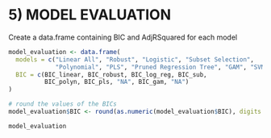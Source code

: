 # 5) MODEL EVALUATION 
Create a data.frame containing BIC and AdjRSquared for each model
```r
model_evaluation <- data.frame(
  models = c("Linear All", "Robust", "Logistic", "Subset Selection", 
             "Polynomial", "PLS", "Pruned Regression Tree", "GAM", "SVM"),
  BIC = c(BIC_linear, BIC_robust, BIC_log_reg, BIC_sub,
          BIC_polyn, BIC_pls, "NA", BIC_gam, "NA")
)

# round the values of the BICs
model_evaluation$BIC <- round(as.numeric(model_evaluation$BIC), digits = 2)

model_evaluation
```